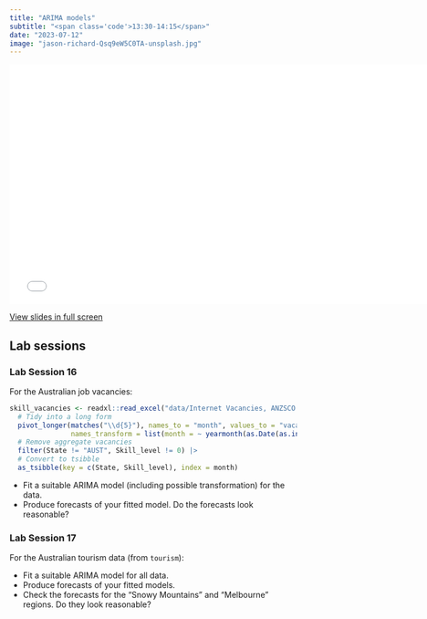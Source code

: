 ```yaml
---
title: "ARIMA models"
subtitle: "<span class='code'>13:30-14:15</span>"
date: "2023-07-12"
image: "jason-richard-Qsq9eW5C0TA-unsplash.jpg"
---
```


<!-- Materials will be distributed sooner to the event. -->

```{=html}
<embed src="../../materials/08_arima.pdf" type="application/pdf" width="750px" height="420px">
```

[View slides in full screen](../../materials/08_arima.pdf)

## Lab sessions

### Lab Session 16

For the Australian job vacancies:

```r
skill_vacancies <- readxl::read_excel("data/Internet Vacancies, ANZSCO Skill Level, States and Territories - May 2024.xlsx", sheet = 2) |> 
  # Tidy into a long form
  pivot_longer(matches("\\d{5}"), names_to = "month", values_to = "vacancies",
               names_transform = list(month = ~ yearmonth(as.Date(as.integer(.), origin = "1900-01-01")))) |> 
  # Remove aggregate vacancies
  filter(State != "AUST", Skill_level != 0) |> 
  # Convert to tsibble
  as_tsibble(key = c(State, Skill_level), index = month)
```


 * Fit a suitable ARIMA model (including possible transformation) for the data.
 * Produce forecasts of your fitted model. Do the forecasts look reasonable?

### Lab Session 17

For the Australian tourism data (from `tourism`):

 * Fit a suitable ARIMA model for all data.
 * Produce forecasts of your fitted models.
 * Check the forecasts for the "Snowy Mountains" and "Melbourne" regions. Do they look reasonable?
